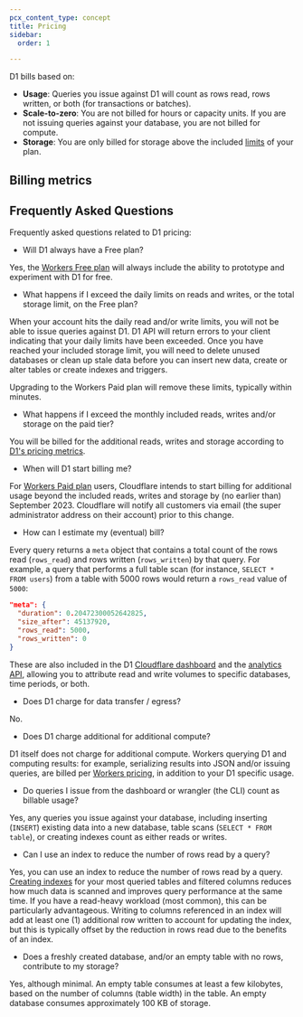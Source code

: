 ```yaml
---
pcx_content_type: concept
title: Pricing
sidebar:
  order: 1

---
```



D1 bills based on:

* **Usage**: Queries you issue against D1 will count as rows read, rows written, or both (for transactions or batches).
* **Scale-to-zero**: You are not billed for hours or capacity units. If you are not issuing queries against your database, you are not billed for compute.
* **Storage**: You are only billed for storage above the included [limits](/d1/platform/limits/) of your plan.

## Billing metrics

<Render file="d1-pricing" product="workers" />

## Frequently Asked Questions

Frequently asked questions related to D1 pricing:

* Will D1 always have a Free plan?

Yes, the [Workers Free plan](/workers/platform/pricing/#workers) will always include the ability to prototype and experiment with D1 for free.

* What happens if I exceed the daily limits on reads and writes, or the total storage limit, on the Free plan?

When your account hits the daily read and/or write limits, you will not be able to issue queries against D1. D1 API will return errors to your client indicating that your daily limits have been exceeded. Once you have reached your included storage limit, you will need to delete unused databases or clean up stale data before you can insert new data, create or alter tables or create indexes and triggers.

Upgrading to the Workers Paid plan will remove these limits, typically within minutes.

* What happens if I exceed the monthly included reads, writes and/or storage on the paid tier?

You will be billed for the additional reads, writes and storage according to [D1's pricing metrics](#billing-metrics).

* When will D1 start billing me?

For [Workers Paid plan](/workers/platform/pricing/#workers) users, Cloudflare intends to start billing for additional usage beyond the included reads, writes and storage by (no earlier than) September 2023. Cloudflare will notify all customers via email (the super administrator address on their account) prior to this change.

* How can I estimate my (eventual) bill?

Every query returns a `meta` object that contains a total count of the rows read (`rows_read`) and rows written (`rows_written`) by that query. For example, a query that performs a full table scan (for instance, `SELECT * FROM users`) from a table with 5000 rows would return a `rows_read` value of `5000`:

```json
"meta": {
  "duration": 0.20472300052642825,
  "size_after": 45137920,
  "rows_read": 5000,
  "rows_written": 0
}
```

These are also included in the D1 [Cloudflare dashboard](https://dash.cloudflare.com) and the [analytics API](/d1/observability/metrics-analytics/), allowing you to attribute read and write volumes to specific databases, time periods, or both.

* Does D1 charge for data transfer / egress?

No.

* Does D1 charge additional for additional compute?

D1 itself does not charge for additional compute. Workers querying D1 and computing results: for example, serializing results into JSON and/or issuing queries, are billed per [Workers pricing](/workers/platform/pricing/#workers), in addition to your D1 specific usage.

* Do queries I issue from the dashboard or wrangler (the CLI) count as billable usage?

Yes, any queries you issue against your database, including inserting (`INSERT`) existing data into a new database, table scans (`SELECT * FROM table`), or creating indexes count as either reads or writes.

* Can I use an index to reduce the number of rows read by a query?

Yes, you can use an index to reduce the number of rows read by a query. [Creating indexes](/d1/build-with-d1/use-indexes/) for your most queried tables and filtered columns reduces how much data is scanned and improves query performance at the same time. If you have a read-heavy workload (most common), this can be particularly advantageous. Writing to columns referenced in an index will add at least one (1) additional row written to account for updating the index, but this is typically offset by the reduction in rows read due to the benefits of an index.

* Does a freshly created database, and/or an empty table with no rows, contribute to my storage?

Yes, although minimal. An empty table consumes at least a few kilobytes, based on the number of columns (table width) in the table. An empty database consumes approximately 100 KB of storage.
